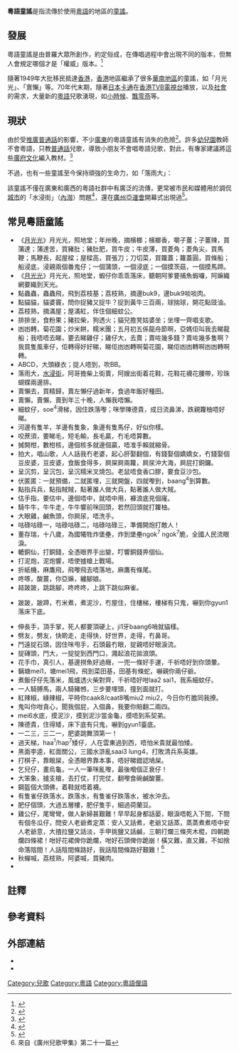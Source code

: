 '''粵語童謠'''是指流傳於使用[[粵語|粵語]]的地區的[[童謠|童謠]]。

== 發展 ==
粵語童謠是由普羅大眾所創作，約定俗成，在傳唱過程中會出現不同的版本，但無人會規定哪個才是「權威」版本。<ref>{{cite news|url=http://gzdaily.dayoo.com/html/2012-02/02/content_1598871.htm|title=呢啲童谣 你听过未？|publisher=广州日报|date=2012-02-02|language=zh-hans|deadurl=yes|archiveurl=https://web.archive.org/web/20120718150131/http://gzdaily.dayoo.com/html/2012-02/02/content_1598871.htm|archivedate=2012-07-18}}</ref>

隨著1949年大批移民抵達[[香港|香港]]，[[香港|香港]]地區繼承了很多[[華南地區|華南地區]]的童謠，如「月光光」、「賣懶」等。70年代末期，隨著[[日本|日本]][[卡通|卡通]]在[[香港|香港]][[TVB|TVB]][[電視台|電視台]]播放，以及[[社會|社會]]的需求，大量新的[[粵語|粵語]]兒歌湧現，如[[小時候|小時候]]、[[飄零燕|飄零燕]]等。

==現狀==
由於受[[推廣普通話|推廣普通話]]的影響，不少[[廣東|廣東]]的粵語童謠有消失的危險<ref>{{cite news|url=http://informationtimes.dayoo.com/html/2012-08/22/content_1847806.htm|title=久违嘅粤语童谣|publisher=信息时报|date=2012-08-22|language=zh-yue|deadurl=yes|archiveurl=https://web.archive.org/web/20140904084405/http://informationtimes.dayoo.com/html/2012-08/22/content_1847806.htm|archivedate=2014-09-04}}</ref>。許多[[幼兒園|幼兒園]]教師不會粵語，只教[[普通話|普通話]]兒歌，導致小朋友不會唱粵語兒歌，對此，有專家建議將這些[[廣府文化|廣府文化]]編入教材。<ref>{{cite news|url=http://news.sina.com.cn/c/2009-04-17/020615478349s.shtml|title=幼儿园不闻广味童谣|publisher=羊城晚报|date=2009-04-17|language=zh-hans}}</ref>

不過，也有一些童謠至今保持頑強的生命力，如「落雨大」：

{{Cquote|落雨大，[[水浸街|水浸街]]，阿妈担柴上街卖，阿嫂出街绣花鞋，花鞋花袜花腰带，珍珠蝴蝶两边排。}}

該童謠不僅在廣東和廣西的粵語社群中有廣泛的流傳，更常被市民和媒體用於調侃[[城市|城市]]的「水浸街」（[[內澇|內澇]]）問題<ref>{{cite news|url=http://gzdaily.dayoo.com/html/2013-05/09/content_2237796.htm|title=落雨大 水浸街 汽车水中塞成排|publisher=广州日报|date=2013-05-09|language=zh-hans|deadurl=yes|archiveurl=https://web.archive.org/web/20130509220656/http://gzdaily.dayoo.com/html/2013-05/09/content_2237796.htm|archivedate=2013-05-09}}</ref>，還在[[廣州亞運會|廣州亞運會]]開幕式出現過<ref>{{cite news|url=http://epaper.oeeee.com/A/html/2010-11/14/content_1225652.htm|title=开幕式唱《落雨大》原是九岁广州妹|publisher=南方都市报|date=2010-11-14|language=zh-hans|deadurl=yes|archiveurl=https://web.archive.org/web/20140920081240/http://epaper.oeeee.com/A/html/2010-11/14/content_1225652.htm|archivedate=2014-09-20}}</ref>。

== 常見粵語童謠 ==
*《[[月光光_(儿歌)|月光光]]》月光光，照地堂；年卅晚，摘檳榔；檳榔香，嚼子薑；子薑辣，買蒲達{{NoteTag|蒲達：苦瓜。}}；蒲達苦，買豬肚{{NoteTag|“檳榔香，'''嚼'''子薑；子姜辣，'''買'''蒲達；蒲達苦，'''買'''豬肚”又作“檳榔香，'''食'''子薑；子姜辣，'''食'''蒲達；蒲達苦，'''食'''豬肚”。}}；豬肚肥，買牛皮；牛皮薄，買菱角；菱角尖，買馬鞭；馬鞭長，起屋樑；屋樑高，買張刀；刀切菜，買籮蓋；籮蓋圓，買條船；船浸底，浸親兩個番鬼仔{{NoteTag|番鬼仔：洋人小孩子。}}；一個蒲頭{{NoteTag|蒲頭：露出水面。}}，一個浸底{{NoteTag|浸底：在水面下。}}；一個摸茨菇，一個摸馬蹄。
*《[[月光光_(儿歌)|月光光]]》月光光，照地堂，蝦仔{{NoteTag|蝦仔：[[廣州人|廣州人]]對嬰兒或小朋友的愛稱。}}你乖乖{{僻字|瞓|左目右訓}}{{NoteTag|{{僻字|瞓|左目右訓}}（fan<sup>3</sup>，[[西關口音|西關口音]]讀han<sup>3</sup>）：睡。}}落床，聽朝{{NoteTag|聽朝：明早。}}阿爹要捕魚蝦囉，阿嫲{{NoteTag|阿嫲：祖母。}}織網要織到天光。
*點蟲蟲，蟲蟲飛，飛到荔枝基；荔枝熟，摘邊{{NoteTag|邊：哪。}}buk9{{NoteTag|buk9：量詞，束，串。}}，邊buk9啖啖肉{{NoteTag|啖啖肉：形容果肉飽滿。}}。
*點貓貓，貓婆竇，問你捉豬又捉牛？捉到黃牛三百兩，球揣球，開花點豉油。
*荔枝熟，摘滿屋；屋滿紅，伴住個細蚊公{{NoteTag|細蚊公：小孩子（戲稱）。}}。
*排排坐，食粉果；豬拉柴，狗透火{{NoteTag|透火：生火。}}；貓兒擔凳{{NoteTag|擔凳：搬椅子。}}姑婆坐；坐埋一齊{{NoteTag|坐埋一齊：坐在一起。}}唱支歌。
*凼凼轉{{NoteTag|凼凼（tam<sup>4</sup> tam<sup>4→2</sup>）轉：團團轉。}}，菊花園；炒米餅，糯米團；五月初五係龍舟節啊，亞媽佢叫我去睇龍船；我唔{{NoteTag|唔：不。}}唔去睇，要去睇雞仔；雞仔大，{{僻字|搦|左扌右弱}}{{NoteTag|{{僻字|搦|左扌右弱}}1：nik7，拿。}}去賣；賣咗{{NoteTag|咗：了。}}幾多錢？賣咗幾多隻啊？我買隻風車仔，佢{{NoteTag|佢：代詞，它、他或她。}}轉得好好睇{{NoteTag|睇：看。}}，睇佢凼凼轉啊菊花園，睇佢凼凼轉啊凼凼轉啊轉。{{NoteTag|有版本作：“‘凼凼’(tam4 tam4)轉，菊花園；炒米餅，糯米團；亞媽叫我睇龍船；我唔睇，睇雞仔；雞仔大，捉去賣；賣得幾多錢，賣得二百錢。”}}
*ABCD，大頭綠衣{{NoteTag|大頭綠衣：警察（當時警服為綠色）。}}；捉人唔到，吹BB{{NoteTag|BB：bi<sup>1</sup> bi<sup>1</sup>，哨子。}}。{{NoteTag|這首童謠是昔日針對沙面租界警察而唱。<ref>{{cite web |url=http://www.xlmz.net/forum/forum.php?mod=viewthread&tid=22834 |title=广州方言汇集 |date=2005-11-13 |website=www.xlmz.net |language=zh-yue |access-date=2018-03-05}}</ref>}} 
*落雨大，[[水浸街|水浸街]]，阿哥擔柴上街賣，阿嫂出街着花鞋，花鞋花襪花腰帶，珍珠蝴蝶兩邊排。
*賣懶去，買精歸，賣左懶仔過新年，食過年飯好種田。
*賣懶，賣懶，賣到年三十晚，人懶我唔懶。
*細蚊仔，soe<sup>4</sup>{{NoteTag|soe<sup>4</sup>：動詞，滑。}}滑梯，因住{{NoteTag|因住：小心。}}跌落嚟{{NoteTag|跌落嚟：掉下來。}}；咪{{NoteTag|咪：別。}}學陳德貴，成日{{NoteTag|成日：整天，經常。}}流鼻涕，跌親{{NoteTag|跌親：摔到，摔得。}}籮柚{{NoteTag|籮柚：屁股。}}唔好睇。
*河邊有隻羊，羊邊有隻象，象邊有隻馬{{僻字|騮|左馬右留}}仔{{NoteTag|馬{{僻字|騮|左馬右留}}仔：猴子。}}，好似你{{僻字|噉|左口右敢}}樣{{NoteTag|{{僻字|噉|左口右敢}}樣：這樣。}}。
*咬蔗須，要睇毛，短毛輸，長毛贏，冇{{NoteTag|冇：沒有。}}毛唔算數。
*搣{{NoteTag|搣：撕。}}開柑，數柑核，邊個{{NoteTag|邊個：誰。}}核多就邊個贏，唔准手賴就縮骨{{NoteTag|縮骨：吝嗇。}}。
*拍大{{僻字|骳|左骨右皮}}{{NoteTag|{{僻字|骳|左骨右皮}}：又作“{{僻字|肶|左月右比}}”，大腿。}}，唱山歌，人人話我冇老婆，{{僻字|扚|左扌右勺}}{{NoteTag|{{僻字|扚|左扌右勺}}：提，拿。}}起心肝娶翻個，有錢娶個嬌嬌女，冇錢娶個豆皮{{NoteTag|豆皮：痘疤。}}婆，豆皮婆，食飯食得多，屙{{NoteTag|屙：拉，排泄。}}屎屙兩籮，屙尿沖大海，屙屁打銅鑼。
*呈沉剪{{NoteTag|猜呈沉：玩剪刀石頭布。}}，呈沉包，呈沉糯米叉燒包。老鼠唔食香口膠，要食豆沙包。
*伏{{NoteTag|伏（buk<sup>9</sup>），躲。}}匿{{NoteTag|匿：[[文讀|文讀]]作nik<sup>1</sup>，[[白讀|白讀]]作nei<sup>1</sup>，躲。}}匿{{NoteTag|伏匿匿：躲貓貓。}}：一就預備，二就匿埋，三就開盤，四就嚟到，baang<sup>4</sup>{{NoteTag|baang<sup>4</sup>：槍聲的摹音。}}到算數。
*點指兵兵，點指賊賊，點著誰人做大兵，點著誰人做大賊。
*估{{NoteTag|估：猜。}}手指，要估中，邊個唔中，就唔中用，褲浪底{{NoteTag|褲浪底：褲襠。}}見個窿{{NoteTag|窿：洞。}}。
*騎牛牛，牛牛走，牛牛響{{NoteTag|響：在。}}前咪回頭，若然{{NoteTag|若然：如果。}}回頭就打籮柚{{NoteTag|籮柚：原指柚子，引申為臀部之意。}}。
*大眼雞{{NoteTag|大眼雞：魚名，也叫赤鰓松毬、厚殼仔、金鱗甲、鐵甲、鐵甲兵、瀾公妾、鐵線婆。}}，鹹魚頭，你屙尿，唔洗手。
*咕碌咕碌一，咕碌咕碌二，咕碌咕碌三，準備開炮打敵人！
*董存瑞，十八歲，為國犧牲炸堡壘，炸到堡壘ngok<sup>7</sup> ngok<sup>7</sup>脆{{NoteTag|ngok<sup>7</sup> ngok<sup>7</sup>脆：形容脆。}}，全國人民流眼淚。
*轆{{NoteTag|轆：原指車輪，引申為動詞，滾動。}}銅仙，打銅錢，全憑眼界手出變，叮響銅錢畀{{NoteTag|畀：給。}}個仙{{NoteTag|仙：cent的音譯，單位，一仙即一分錢。}}。
*打泥炮，泥炮響，唔使摣{{NoteTag|摣：拿。}}槍上戰場。
*折紙機，麻鷹飛，飛嚟飛去唔落地，麻鷹有條尾。
*咚啄，酸薑，你亞嫲，纏腳娘。
*趌跛跛{{NoteTag|{{僻字|趌|外走内吉}}跛跛：一瘸一拐。}}，跳跳腳，咚咚咚，上跳下跳似麻雀。
*{{僻字|趌|外走内吉}}跛跛，跛{{僻字|咗|左口右左}}蹄，冇米煮，煮泥沙，冇屋住，住樓梯，樓梯有只鬼，嚇到你gyun1{{NoteTag| gyun1：鑽。}}落床下底。 
*伸長手，頂手掌，死人都要頂硬上{{NoteTag|頂硬上：硬著頭皮上。}}，ji1牙baang6哨就{{NoteTag|ji1牙baang6哨就：齜牙咧嘴。}}貓{{僻字|噉|左口右敢}}樣。
*劈友{{NoteTag|劈友：砍人。}}，劈友，快啲{{NoteTag|啲：點。}}走，走得快，好世界，走得{{僻字|嚤|左口右摩}}{{NoteTag|{{僻字|嚤|左口右摩}}：慢。}}，冇鼻哥{{NoteTag|鼻哥：鼻子。}}。
*鬥遠掟{{NoteTag|掟：扔。}}石頭，因住咪甩{{NoteTag|甩：掉。}}手，石頭最冇眼，掟親唔好眼淚流。
*掟磚頭，鬥{{NoteTag|鬥：比。}}大{{僻字|嚿|左口右舊}}{{NoteTag|{{僻字|嚿|左口右舊}}：塊。}}，一掟掟到西門口，濺起浪花拋浪頭。
*花手巾{{NoteTag|花手巾：魚名，鬥魚，俗稱、龍魚、中國鬥魚、菩薩魚、天堂魚。}}，真引人，基邊撈魚好過癮，一兜一條好手運，千祈{{NoteTag|千祈：千萬。}}唔好{{僻字|踎|左足右否}}{{NoteTag|{{僻字|踎|左足右否}}：蹲。}}到你頭暈。
*黐{{NoteTag|黐：黏。}}塘mei1{{NoteTag|塘mei1：蜻蜓。}}，塘mei1飛，飛到菜田基，田基有條蛇，嚇親你兩仔爺{{NoteTag|兩仔爺：兩父子。}}。
*煮飯仔仔先落米，風爐透火柴對齊，千祈唔好咁laa2 sai1，我{{僻字|哋|左口右地}}系細蚊仔。
*一人騎膊馬{{NoteTag|騎膊馬：指小孩子騎在別人的肩膀上取樂。}}，兩人騎豬乸{{NoteTag|豬乸：母豬。}}，三步要埋頭，撞到面就打。
*紅辣椒，綠辣椒，平時你caak8/caat8{{NoteTag| caak8/caat8：吃。}}嘴miu2 miu2{{NoteTag|嘴miu2 miu2：翹起嘴來。}}，今日你冇膽同我撩{{NoteTag|撩：挑。}}。
*鬼叫{{NoteTag|鬼叫：誰叫。}}你咁貪心，聞{{僻字|咗|左口右左}}我個屁，{{僻字|嗍|左口右朔}}{{NoteTag|{{僻字|嗍|左口右朔}}：吸。}}{{僻字|咗|左口右左}}入個鼻，我要你賠翻二兩四。
*mei6水{{NoteTag|mei6水：在水下閉氣。}}底，摸泥沙，摸到泥沙當金龜，摸唔到系契弟{{NoteTag|契弟：兔崽子，臭小子。}}。
*陳德貴，住得矮，床下底有只鬼，嚇到gyun1臺底。
*一二三，三二一，肥婆跳舞頂第一！
*過天梯，haa<sup>1</sup>/hap<sup>7</sup>{{NoteTag| haa<sup>1</sup>/hap<sup>7</sup>：欺負。}}矮仔，人在雲東過到西，唔怕米貴就最怕矮。
*黑面李逵，紅面關公，三國水滸亂saai3 lung4{{NoteTag|亂saai3 lung4：亂套。}}，打敗清兵系{{NoteTag|系：是。}}英雄。
*打棋子，靠眼屎，全憑眼界靠本事，唔好睇錯認鳩屎{{NoteTag|鳩屎：了不起。鳩：[[粵語髒話|粵語髒話]]，本字為「㞗」，指[[男性生殖器|男性生殖器]]。}}。
*乞兒{{NoteTag|乞兒：[[乞丐|乞丐]]。}}仔，畫烏龜，一人一筆咪亂嚟，最後嗰{{NoteTag|嗰：那。}}個正衰仔！
*大笨象，摣支槍，去打仗，打完仗，翻嚟食碗鹹酸薑。
*鋼盔個大頭佛，着鞋就唔着襪。
*有隻雀仔跌落水，跌落水，有隻雀仔跌落水，被水沖去。
*肥仔個頭，大過五層樓{{NoteTag|五層樓：即[[镇海楼_(广州)|鎮海樓]]，在[[觀音山|觀音山]]（即[[越秀山|越秀山]]）上。}}，肥仔隻手，細過荷蘭豆。{{NoteTag|本童謠中“肥仔”二字可替換為任意人名。}}
*雞公仔，尾彎彎，做人新婦{{NoteTag|婦：音「抱」，本字為「婦」。}}甚艱難！早早起身都話晏，眼淚唔乾入下間，下間有個冬瓜仔，問安人老爺煮定蒸：安人又話煮，老爺又話蒸，蒸蒸煮煮唔中安人老爺意，大揸拉鹽又話淡，手甲挑鹽又話鹹，三朝打爛三條夾木棍，四朝跪爛四條裙！咁好花裙俾你跪爛，咁好石頭俾你跪崩！橫又難，直又難，不如捨命落陰間！人話陰間條路好，我話陰間條路好艱難！<ref>來自《廣州兒歌甲集》第二十一篇</ref>
*秋蟬喊，荔枝熟，阿婆喊，買豬肉。
*

==註釋==
{{ReflistH|3}}
{{NoteFoot}}
{{ReflistF}}

==參考資料==
{{Reflist}}

==外部連結==
*{{Cite web|url=http://epaper.oeeee.com/C/html/2013-09/12/content_1932699.htm|title=落雨大，水浸街，最好玩|publisher=南方都市报|date=2013-09-12|language=zh-yue|deadurl=yes|archiveurl=https://web.archive.org/web/20140920081202/http://epaper.oeeee.com/C/html/2013-09/12/content_1932699.htm|archivedate=2014-09-20}}
*{{cite web |url=http://www.xlmz.net/forum/forum.php?mod=viewthread&tid=22834 |title=广州方言汇集 |date=2005-11-13 |website=www.xlmz.net |language=zh-yue}}

[[Category:兒歌|Category:兒歌]]
[[Category:粵語|Category:粵語]]
[[Category:粵語俚語|Category:粵語俚語]]